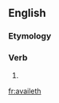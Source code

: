 ==English==

===Etymology===
{{suffix|avail|eth|lang=en}}

===Verb===
{{en-verb form}}

# {{en-archaic third-person singular of|avail}}

[[fr:availeth]]